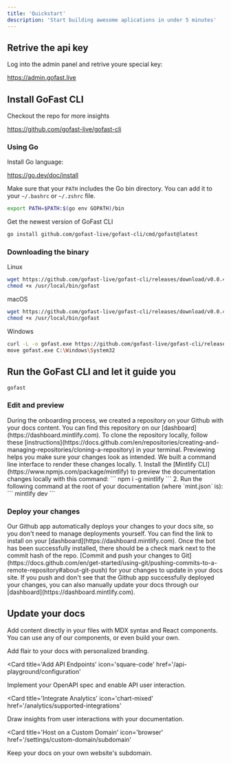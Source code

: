 ```yaml
---
title: 'Quickstart'
description: 'Start building awesome aplications in under 5 minutes'
---
```


## Retrive the api key

Log into the admin panel and retrive youre special key:

https://admin.gofast.live

## Install GoFast CLI

Checkout the repo for more insights

https://github.com/gofast-live/gofast-cli

### Using Go

Install Go language:

https://go.dev/doc/install

Make sure that your `PATH` includes the Go bin directory. You can add it to your `~/.bashrc` or `~/.zshrc` file.

```bash
export PATH=$PATH:$(go env GOPATH)/bin
```

Get the newest version of GoFast CLI

```bash
go install github.com/gofast-live/gofast-cli/cmd/gofast@latest
```


### Downloading the binary

 Linux

```bash
wget https://github.com/gofast-live/gofast-cli/releases/download/v0.0.4/gofast-linux-amd64 -O /usr/local/bin/gofast
chmod +x /usr/local/bin/gofast
```

macOS

```bash
wget https://github.com/gofast-live/gofast-cli/releases/download/v0.0.4/gofast-darwin-amd64 -O /usr/local/bin/gofast
chmod +x /usr/local/bin/gofast
```

Windows

```bash
curl -L -o gofast.exe https://github.com/gofast-live/gofast-cli/releases/download/v0.0.4/gofast-windows-amd64.exe
move gofast.exe C:\Windows\System32
```

## Run the GoFast CLI and let it guide you

```bash
gofast
```



### Edit and preview

<AccordionGroup>
  <Accordion icon='github' title='Clone your docs locally'>
    During the onboarding process, we created a repository on your Github with
    your docs content. You can find this repository on our
    [dashboard](https://dashboard.mintlify.com). To clone the repository
    locally, follow these
    [instructions](https://docs.github.com/en/repositories/creating-and-managing-repositories/cloning-a-repository)
    in your terminal.
  </Accordion>
  <Accordion icon='rectangle-terminal' title='Preview changes'>
    Previewing helps you make sure your changes look as intended. We built a
    command line interface to render these changes locally. 1. Install the
    [Mintlify CLI](https://www.npmjs.com/package/mintlify) to preview the
    documentation changes locally with this command: ``` npm i -g mintlify ```
    2. Run the following command at the root of your documentation (where
    `mint.json` is): ``` mintlify dev ```
  </Accordion>
</AccordionGroup>

### Deploy your changes

<AccordionGroup>

<Accordion icon='message-bot' title='Install our Github app'>
  Our Github app automatically deploys your changes to your docs site, so you
  don't need to manage deployments yourself. You can find the link to install on
  your [dashboard](https://dashboard.mintlify.com). Once the bot has been
  successfully installed, there should be a check mark next to the commit hash
  of the repo.
</Accordion>
<Accordion icon='rocket' title='Push your changes'>
  [Commit and push your changes to
  Git](https://docs.github.com/en/get-started/using-git/pushing-commits-to-a-remote-repository#about-git-push)
  for your changes to update in your docs site. If you push and don't see that
  the Github app successfully deployed your changes, you can also manually
  update your docs through our [dashboard](https://dashboard.mintlify.com).
</Accordion>

</AccordionGroup>

## Update your docs

Add content directly in your files with MDX syntax and React components. You can use any of our components, or even build your own.

<CardGroup>

<Card title='Style Your Docs' icon='paintbrush' href='/settings/global'>
  Add flair to your docs with personalized branding.
</Card>

<Card
  title='Add API Endpoints'
  icon='square-code'
  href='/api-playground/configuration'
>
  Implement your OpenAPI spec and enable API user interaction.
</Card>

<Card
  title='Integrate Analytics'
  icon='chart-mixed'
  href='/analytics/supported-integrations'
>
  Draw insights from user interactions with your documentation.
</Card>

<Card
  title='Host on a Custom Domain'
  icon='browser'
  href='/settings/custom-domain/subdomain'
>
  Keep your docs on your own website's subdomain.
</Card>

</CardGroup>
